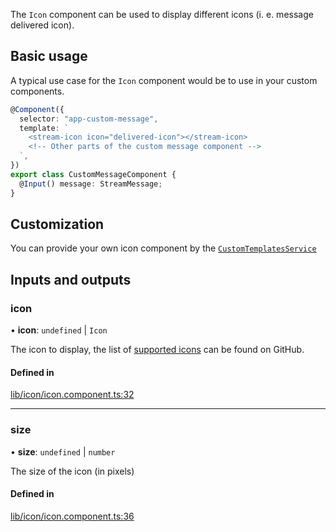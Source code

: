 The `Icon` component can be used to display different icons (i. e. message delivered icon).

## Basic usage

A typical use case for the `Icon` component would be to use in your custom components.

```typescript
@Component({
  selector: "app-custom-message",
  template: `
    <stream-icon icon="delivered-icon"></stream-icon>
    <!-- Other parts of the custom message component -->
  `,
})
export class CustomMessageComponent {
  @Input() message: StreamMessage;
}
```

## Customization

You can provide your own icon component by the [`CustomTemplatesService`](../services/CustomTemplatesService.mdx)

[//]: # "Start of generated content"
## Inputs and outputs 


### icon

• **icon**: `undefined` \| `Icon`

The icon to display, the list of [supported icons](https://github.com/GetStream/stream-chat-angular/tree/master/projects/stream-chat-angular/src/lib/icon/icon.component.ts) can be found on GitHub.

#### Defined in

[lib/icon/icon.component.ts:32](https://github.com/GetStream/stream-chat-angular/blob/582478e/projects/stream-chat-angular/src/lib/icon/icon.component.ts#L32)

___

### size

• **size**: `undefined` \| `number`

The size of the icon (in pixels)

#### Defined in

[lib/icon/icon.component.ts:36](https://github.com/GetStream/stream-chat-angular/blob/582478e/projects/stream-chat-angular/src/lib/icon/icon.component.ts#L36)

[//]: # "End of generated content"
